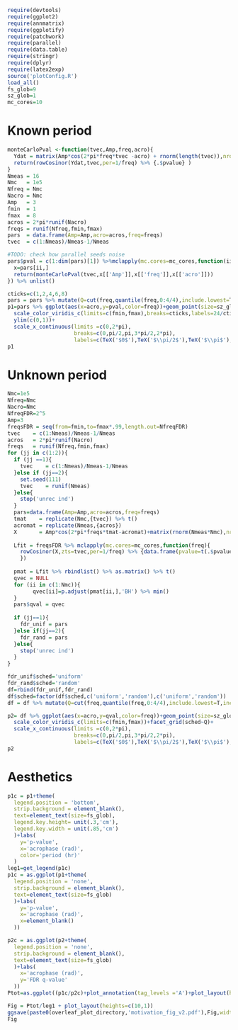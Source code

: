 ```r
require(devtools)
require(ggplot2)
require(annmatrix)
require(ggplotify)
require(patchwork)
require(parallel)
require(data.table)
require(stringr)
require(dplyr)
require(latex2exp)
source('plotConfig.R')
load_all()
fs_glob=9
sz_glob=1
mc_cores=10
```

# Known period
```r
monteCarloPval <-function(tvec,Amp,freq,acro){
  Ydat = matrix(Amp*cos(2*pi*freq*tvec -acro) + rnorm(length(tvec)),nrow=1)
  return(rowCosinor(Ydat,tvec,per=1/freq) %>% {.$pvalue} )
}
Nmeas = 16
Nmc   = 1e5
Nfreq = Nmc
Nacro = Nmc
Amp   = 3
fmin  = 1
fmax  = 8
acros = 2*pi*runif(Nacro)
freqs = runif(Nfreq,fmin,fmax)
pars  = data.frame(Amp=Amp,acro=acros,freq=freqs)
tvec  = c(1:Nmeas)/Nmeas-1/Nmeas

#TODO: check how parallel seeds noise
pars$pval = c(1:dim(pars)[1]) %>%mclapply(mc.cores=mc_cores,function(ii){
  x=pars[ii,] 
  return(monteCarloPval(tvec,x[['Amp']],x[['freq']],x[['acro']]))
}) %>% unlist()

cticks=c(1,2,4,6,8)
pars = pars %>% mutate(Q=cut(freq,quantile(freq,0:4/4),include.lowest=T,include.heighest=T))
p1=pars %>% ggplot(aes(x=acro,y=pval,color=freq))+geom_point(size=sz_glob)+
  scale_color_viridis_c(limits=c(fmin,fmax),breaks=cticks,labels=24/cticks)+
  ylim(c(0,1))+
  scale_x_continuous(limits =c(0,2*pi),
                     breaks=c(0,pi/2,pi,3*pi/2,2*pi),
                     labels=c(TeX('$0$'),TeX('$\\pi/2$'),TeX('$\\pi$'),TeX('$3\\pi/2$'),TeX('$2\\pi$')))
p1
```

# Unknown period 
```r
Nmc=1e5
Nfreq=Nmc
Nacro=Nmc
NfreqFDR=2^5
Amp=3
freqsFDR = seq(from=fmin,to=fmax*.99,length.out=NfreqFDR)
tvec    = c(1:Nmeas)/Nmeas-1/Nmeas
acros   = 2*pi*runif(Nacro)
freqs   = runif(Nfreq,fmin,fmax)
for (jj in c(1:2)){
  if (jj ==1){
    tvec    = c(1:Nmeas)/Nmeas-1/Nmeas
  }else if (jj==2){
    set.seed(111)
    tvec    = runif(Nmeas)
  }else{
    stop('unrec ind')
  }
  pars=data.frame(Amp=Amp,acro=acros,freq=freqs)
  tmat    = replicate(Nmc,{tvec}) %>% t()
  acromat = replicate(Nmeas,{acros}) 
  X       = Amp*cos(2*pi*freqs*tmat-acromat)+matrix(rnorm(Nmeas*Nmc),nrow=Nmc)
  
  Lfit = freqsFDR %>% mclapply(mc.cores=mc_cores,function(freq){
    rowCosinor(X,zts=tvec,per=1/freq) %>% {data.frame(pvalue=t(.$pvalue))}
    })
      
  pmat = Lfit %>% rbindlist() %>% as.matrix() %>% t()  
  qvec = NULL
  for (ii in c(1:Nmc)){
        qvec[ii]=p.adjust(pmat[ii,],'BH') %>% min()
  }
  pars$qval = qvec
  
  if (jj==1){
    fdr_unif = pars 
  }else if(jj==2){
    fdr_rand = pars
  }else{
    stop('unrec ind')
  }
}

fdr_unif$sched='uniform'
fdr_rand$sched='random'
df=rbind(fdr_unif,fdr_rand)
df$sched=factor(df$sched,c('uniform','random'),c('uniform','random'))
df = df %>% mutate(Q=cut(freq,quantile(freq,0:4/4),include.lowest=T,include.heighest=T))

p2= df %>% ggplot(aes(x=acro,y=qval,color=freq))+geom_point(size=sz_glob)+
  scale_color_viridis_c(limits=c(fmin,fmax))+facet_grid(sched~Q)+
  scale_x_continuous(limits =c(0,2*pi),
                     breaks=c(0,pi/2,pi,3*pi/2,2*pi),
                     labels=c(TeX('$0$'),TeX('$\\pi/2$'),TeX('$\\pi$'),TeX('$3\\pi/2$'),TeX('$2\\pi$')))
p2
```

# Aesthetics

```r
p1c = p1+theme(
  legend.position = 'bottom',
  strip.background = element_blank(),
  text=element_text(size=fs_glob),
  legend.key.height= unit(.3,'cm'),
  legend.key.width = unit(.85,'cm')
  )+labs(
    y='p-value',
    x='acrophase (rad)',
    color='period (hr)'
  )
leg1=get_legend(p1c)
p1c = as.ggplot(p1+theme(
  legend.position = 'none',
  strip.background = element_blank(),
  text=element_text(size=fs_glob)
  )+labs(
    y='p-value',
    x='acrophase (rad)',
    x=element_blank()
  ))

p2c = as.ggplot(p2+theme(
  legend.position = 'none',
  strip.background = element_blank(),
  text=element_text(size=fs_glob)
  )+labs(
    x='acrophase (rad)',
    y='FDR q-value'
  ))
Ptot=as.ggplot((p1c/p2c)+plot_annotation(tag_levels ='A')+plot_layout(heights=c(1,2)))

Fig = Ptot/leg1 + plot_layout(heights=c(10,1))
ggsave(paste0(overleaf_plot_directory,'motivation_fig_v2.pdf'),Fig,width=6,height=5)
Fig
```

```r
```